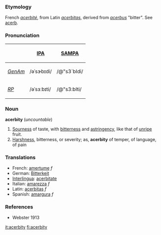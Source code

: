 ===Etymology===
French ''[[acerbité]]'', from Latin ''[[acerbitas]]'', derived from ''[[acerbus]]'' "bitter". See [[acerb]].

===Pronunciation===
{| border=1 cellpadding=5
! !! [[w:IPA|IPA]] !! [[w:SAMPA|SAMPA]]
|-
! ''[[GenAm]]''
| /əˈsɝbɪdi/ || /@"s3`bIdi/
|-
! ''[[RP]]''
| /əˈsɜːbɪti/ || /@"s3:bIti/
|}

===Noun===
'''acerbity''' (''uncountable'')
#[[Sourness]] of taste, with [[bitterness]] and [[astringency]], like that of [[unripe]] fruit.
#[[Harshness]], bitterness, or severity; as, '''acerbity''' of temper, of language, of pain 

===Translations===
*French: [[amertume]] ''f''
*German: [[Bitterkeit]] 
*[[Interlingua]]: [[acerbitate]] 
*Italian: [[amarezza]] ''f''
*Latin: [[acerbitas]] ''f''
*Spanish: [[amargura]] ''f''

===References===
*Webster 1913
[[it:acerbity]]
[[fi:acerbity]]